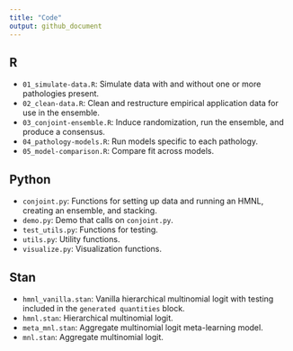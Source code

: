```yaml
---
title: "Code"
output: github_document
---
```


## R

- `01_simulate-data.R`: Simulate data with and without one or more pathologies present.
- `02_clean-data.R`: Clean and restructure empirical application data for use in the ensemble.
- `03_conjoint-ensemble.R`: Induce randomization, run the ensemble, and produce a consensus.
- `04_pathology-models.R`: Run models specific to each pathology.
- `05_model-comparison.R`: Compare fit across models.

## Python

- `conjoint.py`: Functions for setting up data and running an HMNL, creating an ensemble, and stacking.
- `demo.py`: Demo that calls on `conjoint.py`.
- `test_utils.py`: Functions for testing.
- `utils.py`: Utility functions.
- `visualize.py`: Visualization functions.

## Stan

- `hmnl_vanilla.stan`: Vanilla hierarchical multinomial logit with testing included in the `generated quantities` block.
- `hmnl.stan`: Hierarchical multinomial logit.
- `meta_mnl.stan`: Aggregate multinomial logit meta-learning model.
- `mnl.stan`: Aggregate multinomial logit.
